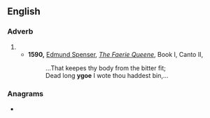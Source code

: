 ==English==

===Adverb===
{{en-adv|-}}

# {{obsolete spelling of|en|ago}}
#* '''1590,''' [[w:Edmund Spenser|Edmund Spenser]], ''[[w:The Faerie Queene|The Faerie Queene]]'', Book I, Canto II,
#*: ...That keepes thy body from the bitter fit;
#*: Dead long '''ygoe''' I wote thou haddest bin,...

===Anagrams===
* {{anagrams|en|a=egoy|goey}}